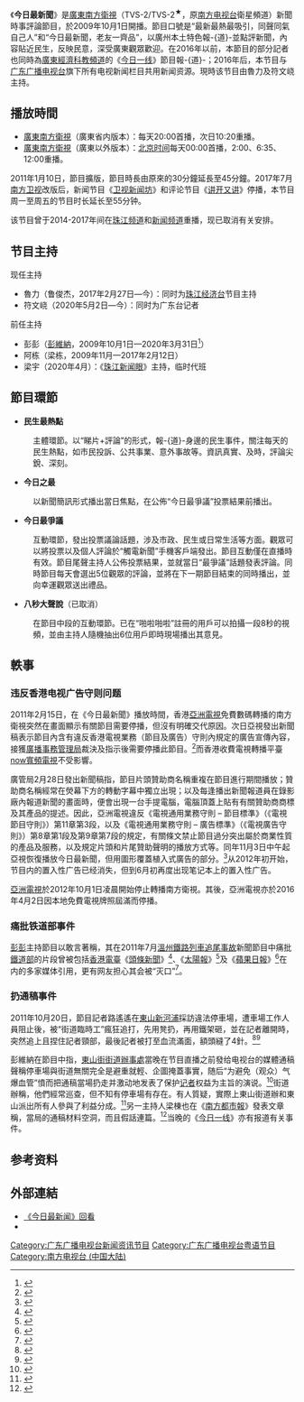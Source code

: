 {{In-progress_tvshow|今日最新闻}}
{{电视节目信息框
|名称          = 今日最新闻
|类型          = 新闻资讯
|英文名称       = 
|地区          = {{CHN}}[[广东省|广东省]][[广州市|广州市]]
|别名          = 
|主持          = 鲁力、符文峣
|语言          = [[粤语|粤语]]
|開始         = 2009年10月1日
|图像制式1     = [[HDTV|HDTV]] 16:9 [[1080i|1080i]]<br />SDTV 16:9 576i
|声音制式      = [[立體聲|立體聲]]
|图片         = 今日最新闻.jpg
|标语         = 最新最热最吸引 同声同气自己人<br />今日最新闻 老友一齐品
|制片人       = 南方电视台新闻中心<br /><small>（2009年-2014年）</small><br />广东广播电视台电视新闻中心<small>（2015年-）</small>
|相关节目      =
|电视网1      = [[廣東南方衛視|廣東南方衛視]]
|每集长度1     = 週一至週五：55分钟（含广告）<br />周末：30分钟（含广告）
}}

《'''今日最新聞'''》是[[廣東南方衛視|廣東南方衛視]]（TVS-2/TVS-2<sup>★</sup>，原[[南方电视台_(中国大陆)|南方电视台]]衛星頻道）新聞時事評論節目，於2009年10月1日開播。節目口號是“最新最熱最吸引，同聲同氣自己人”和“今日最新聞，老友一齊品”，以廣州本土特色報-{道}-並點評新聞，內容貼近民生，反映民意，深受廣東觀眾歡迎。在2016年以前，本節目的部分記者也同時為[[广东广播电视台经济科教频道|廣東經濟科教頻道]]的《[[今日一线|今日一线]]》節目報-{道}-；2016年后，本节目与[[广东广播电视台|广东广播电视台]]旗下所有电视新闻栏目共用新闻资源。現時该节目由魯力及符文峣主持。

== 播放時間 ==
*[[廣東南方衛視|廣東南方衛視]]（廣東省内版本）：每天20:00首播，次日10:20重播。
*[[廣東南方衛視|廣東南方衛視]]（廣東以外版本）：[[UTC+8|北京时间]]每天00:00首播，2:00、6:35、12:00重播。
2011年1月10日，節目擴版，節目時長由原來的30分鐘延長至45分鐘。2017年7月[[南方卫视|南方卫视]]改版后，新闻节目《[[卫视新闻坊|卫视新闻坊]]》和评论节目《[[讲开又讲|讲开又讲]]》停播，本节目周一至周五的节目时长延长至55分钟。

该节目曾于2014-2017年间在[[广东广播电视台珠江频道|珠江频道]]和[[广东广播电视台新闻频道|新闻频道]]重播，现已取消有关安排。

== 节目主持 ==
;现任主持
* 魯力（鲁俊杰，2017年2月27日—今）：同时为[[珠江经济台|珠江经济台]]节目主持
* 符文峣（2020年5月2日—今）：同时为广东台记者

;前任主持
* 彭彭（[[彭维纳|彭維納]]，2009年10月1日—2020年3月31日<ref>{{cite web|url=https://mp.weixin.qq.com/s/nNPk50JzP6yiT9s51J4GCA|title=《停留言＋辭職公告＋推歌》|date=2020-03-28|publisher=“彭彭声”微信公众号|accessdate=2020-03-28|archive-date=2020-09-02|archive-url=https://web.archive.org/web/20200902233038/https://mp.weixin.qq.com/s/nNPk50JzP6yiT9s51J4GCA|dead-url=no}}</ref>）
* 阿栋（梁栋，2009年11月—2017年2月12日）
*梁宇（2020年4月）：《[[珠江新闻眼|珠江新闻眼]]》主持，临时代班

== 節目環節 ==
* '''民生最熱點'''
: 主體環節。以“睇片+評論”的形式，報-{道}-身邊的民生事件，關注每天的民生熱點，如市民投訴、公共事業、意外事故等。資訊真實、及時，評論尖銳、深刻。
* '''今日之最'''
: 以新聞簡訊形式播出當日焦點，在公佈“今日最爭議”投票結果前播出。
* '''今日最爭議'''
: 互動環節，發出投票議論話題，涉及市政、民生或日常生活等方面。觀眾可以將投票以及個人評論於“觸電新聞”手機客戶端發出。節目互動僅在直播時有效。節目尾聲主持人公佈投票結果，並就當日“最爭議”話題發表評論。同時節目每天會選出5位觀眾的評論，並將在下一期節目結束的同時播出，並向幸運觀眾送出禮品。
* '''八秒大聲說'''（已取消）
: 在節目中段的互動環節。已在“啪啦啪啦”註冊的用戶可以拍攝一段8秒的視頻，並由主持人隨機抽出6位用戶即時現場播出其意見。

== 軼事 ==
=== 违反香港电视广告守则问题 ===
2011年2月15日，在《今日最新聞》播放時間，香港[[亞洲電視|亞洲電視]]免費數碼轉播的南方衛視突然在畫面顯示有關節目需要停播，但沒有明確交代原因。次日亞視發出新聞稿表示節目內含有違反香港電視業務（節目及廣告）守則內規定的廣告宣傳內容，接獲[[廣播事務管理局|廣播事務管理局]]裁決及指示後需要停播此節目。<ref>{{cite news |url=http://www.hkatv.com/zh-hk/atv-event/3956/%E4%BA%9E%E6%B4%B2%E9%9B%BB%E8%A6%96%E6%9A%AB%E5%81%9C%E8%BD%89%E6%92%AD%E6%95%B8%E7%A2%BC-13-%E5%8F%B0%E3%80%8C%E5%8D%97%E6%96%B9%E8%A1%9B%E8%A6%96%E3%80%8D%E7%AF%80%E7%9B%AE%E3%80%8A%E4%BB%8A%E6%97%A5%E6%9C%80%E6%96%B0%E8%81%9E%E3%80%8B |title=亞洲電視暫停轉播數碼 13 台「南方衛視」節目《今日最新聞》 |publisher=亞洲電視 |date=2011-02-16 |accessdate=2011-10-17 |deadurl=yes |archiveurl=https://web.archive.org/web/20130928190810/http://www.hkatv.com/zh-hk/atv-event/3956/%E4%BA%9E%E6%B4%B2%E9%9B%BB%E8%A6%96%E6%9A%AB%E5%81%9C%E8%BD%89%E6%92%AD%E6%95%B8%E7%A2%BC-13-%E5%8F%B0%E3%80%8C%E5%8D%97%E6%96%B9%E8%A1%9B%E8%A6%96%E3%80%8D%E7%AF%80%E7%9B%AE%E3%80%8A%E4%BB%8A%E6%97%A5%E6%9C%80%E6%96%B0%E8%81%9E%E3%80%8B |archivedate=2013-09-28 }}</ref>而香港收費電視轉播平臺[[now寬頻電視|now寬頻電視]]不受影響。

廣管局2月28日發出新聞稿指，節目片頭贊助商名稱重複在節目進行期間播放；贊助商名稱經常在熒幕下方的轉動字幕中獨立出現；以及每逢播出新聞報道員在錄影廠內報道新聞的畫面時，便會出現一台手提電腦，電腦頂蓋上貼有有關贊助商商標及其產品的提述。因此，亞洲電視違反《電視通用業務守則 – 節目標準》（《電視節目守則》）第11章第3段，以及《電視通用業務守則 – 廣告標準》（《電視廣告守則》）第8章第1段及第9章第7段的規定，有關條文禁止節目過分突出屬於商業性質的產品及服務，以及規定片頭和片尾贊助聲明的播放方式等。同年11月3日中午起亞視恢復播放今日最新聞，但用圖形覆蓋植入式廣告的部分。<ref>{{cite news|url=http://www.hkba.hk/cn/press/20110228_c.html|title=廣播事務管理局新聞公告|publisher=廣管局|date=2011-02-28|accessdate=2011-10-17}}{{dead link|date=2017年11月 |bot=InternetArchiveBot |fix-attempted=yes }}</ref>从2012年初开始，节目内的置入性广告已经消失，但到6月初再度出现笔记本上的置入性广告。

[[亞洲電視|亞洲電視]]於2012年10月1日凌晨開始停止轉播南方衛視。其後，亞洲電視亦於2016年4月2日因本地免費電視牌照屆滿而停播。

=== 痛批铁道部事件 ===
[[彭維納|彭彭]]主持節目以敢言著稱，其在2011年7月[[2011年甬台温铁路列车追尾事故|溫州鐵路列車追尾事故]]新聞節目中痛批[[中华人民共和国铁道部|鐵道部]]的片段曾被包括[[香港電臺|香港電臺]]《[[頭條新聞_(香港電台)|頭條新聞]]》<ref>{{Cite web|url=http://podcast.rthk.hk/podcast/item_epi.php?pid=272&lang=zh-CN&id=14981|title=Podcast: 頭條新聞|accessdate=2018-12-31|work=podcast.rthk.hk|archive-date=2018-12-31|archive-url=https://web.archive.org/web/20181231092840/http://podcast.rthk.hk/podcast/item_epi.php?pid=272&lang=zh-CN&id=14981|dead-url=no}}</ref>、《[[太陽報_(香港)|太陽報]]》<ref>{{cite news |url=http://the-sun.on.cc/cnt/news/20110729/00407_020.html |title=電視主持罵得痛快 |publisher=太陽報 |date=2011-07-29 |accessdate=2011-10-17 |archive-date=2014-11-09 |archive-url=https://web.archive.org/web/20141109145433/http://the-sun.on.cc/cnt/news/20110729/00407_020.html |dead-url=no }}</ref>及《[[蘋果日報_(香港)|蘋果日報]]》<ref>{{Cite web|url=http://hk.apple.nextmedia.com/realtime/china/20110728/50029903|title=【短片】南方台名嘴超夠薑抵死痛批鐵道部|accessdate=2018-12-31|work=Apple Daily 蘋果日報|archive-date=2016-12-01|archive-url=https://web.archive.org/web/20161201080217/http://hk.apple.nextmedia.com/realtime/china/20110728/50029903|dead-url=no}}</ref>在内的多家媒体引用，更有网友担心其会被“灭口”<ref>{{Cite web|url=http://hk.apple.nextmedia.com/realtime/china/20110728/50029907|title=【短片】執著彭彭足本播網民擔心他被「滅口」|accessdate=2018-12-31|work=Apple Daily 蘋果日報|archive-date=2016-11-30|archive-url=https://web.archive.org/web/20161130185454/http://hk.apple.nextmedia.com/realtime/china/20110728/50029907|dead-url=no}}</ref>。

=== 扔通稿事件 ===
{{External media
| topic  = 今日最新闻 记者被打事件
| video1 = [https://www.bilibili.com/video/av159688/ 今日最新闻的报道]，Bilibili
| video2 = [http://www.youtube.com/watch?v=Q2DVQDoZYCU 今日最新闻的报道]，YouTube
| video3 = [http://v.youku.com/v_show/id_XMzE0MjgxNzA0.html 今日一线的报道]，优酷
}}
2011年10月20日，節目記者路遙遙在[[東山_(廣州)|東山]][[新河浦|新河浦]]採訪違法停車場，遭車場工作人員阻止後，被“街道臨時工”瘋狂追打，先用凳扔，再用鐵架砸，並在記者離開時，突然追上且捏住記者頸部，最後記者被打至血流滿面，額頭縫了4針。<ref>{{cite news |url=http://www.rfa.org/cantonese/news/china_reporter-10202011103243.html |title=南方電視臺記者採訪被毆受傷 |publisher=RFA |date=2011-10-20 |accessdate=2011-10-21 |archive-date=2019-12-13 |archive-url=https://web.archive.org/web/20191213011418/https://www.rfa.org/cantonese/news/china_reporter-10202011103243.html |dead-url=no }}</ref><ref>{{cite news|url=http://nf.nfdaily.cn/nfdsb/content/2011-10/20/content_31744023.htm|title=記者採訪無證停車場被追打 血流滿面頭縫四針|publisher=南方都市報|date=2011-10-20|accessdate=2011-10-21|deadurl=yes|archiveurl=https://web.archive.org/web/20111020145129/http://nf.nfdaily.cn/nfdsb/content/2011-10/20/content_31744023.htm|archivedate=2011-10-20}}</ref>

彭維納在節目中指，[[東山街道_(廣州市)|東山街]][[街道辦事處|街道辦事處]]當晚在节目直播之前發给电视台的媒體通稿聲稱停車場與街道無關完全是避重就輕、企圖掩蓋事實，随后“为避免（观众）气爆血管”憤而把通稿當場扔走并激动地发表了保护[[记者|记者]]权益为主旨的演说。<ref>{{Cite web|title=保安打得记者满脸是血 主播彭彭怒扔官方通稿|url=https://news.boxun.com/news/gb/china/2011/10/201110220832.shtml|accessdate=2020-06-27|author=|date=2011-10-22|format=|work=news.boxun.com|publisher=|language=|archive-date=2020-06-29|archive-url=https://web.archive.org/web/20200629163226/https://news.boxun.com/news/gb/china/2011/10/201110220832.shtml|dead-url=no}}</ref>街道辦稱，他們經常巡查，但不知有停車場有存在。有人質疑，實際上東山街道辦和東山派出所有人參與了利益分成。<ref>{{cite news|url=http://www.ycwb.com/ePaper/xkb/html/2011-10/21/content_1236470.htm|title=打記者停車場疑公職人員有份|publisher=新快報|date=2011-10-21|accessdate=2011-10-21|deadurl=yes|archiveurl=https://web.archive.org/web/20111022005310/http://www.ycwb.com/ePaper/xkb/html/2011-10/21/content_1236470.htm|archivedate=2011-10-22}}</ref>另一主持人梁棟也在《[[南方都市報|南方都市報]]》發表文章稱，當局的通稿材料空洞，而且假話連篇。<ref>{{cite news|url=http://nf.nfdaily.cn/nfdsb/content/2011-10/21/content_31809457.htm|title=材料空洞假話連篇 扔掉街道辦通稿享受快感|publisher=南方都市報|date=2011-10-21|accessdate=2011-10-21|deadurl=yes|archiveurl=https://web.archive.org/web/20111021163913/http://nf.nfdaily.cn/nfdsb/content/2011-10/21/content_31809457.htm|archivedate=2011-10-21}}</ref>当晚的《[[今日一线|今日一线]]》亦有报道有关事件。

== 参考资料 ==
{{reflist|30em}}

== 外部連結 ==
{{wikiquote}}
*[http://www.gdtv.cn/v/tvs2/jrzxw 《今日最新闻》回看]{{Wayback|url=http://www.gdtv.cn/v/tvs2/jrzxw |date=20190511124312 }}
* {{sinaweibo|1747522104}}


[[Category:广东广播电视台新闻资讯节目|Category:广东广播电视台新闻资讯节目]]
[[Category:广东广播电视台粤语节目|Category:广东广播电视台粤语节目]]
[[Category:南方电视台_(中国大陆)|Category:南方电视台 (中国大陆)]]